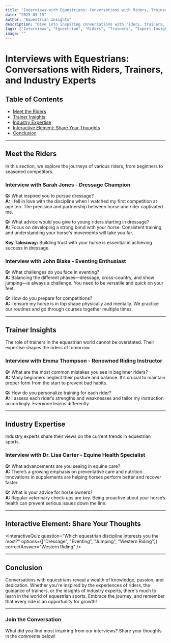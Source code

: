 ```yaml
---
title: "Interviews with Equestrians: Conversations with Riders, Trainers, and Industry Experts"
date: "2025-03-15"
author: "Equestrian Insights"
description: "Dive into inspiring conversations with riders, trainers, and experts in the equestrian industry. Discover their insights, experiences, and advice for aspiring equestrians."
tags: ["Interviews", "Equestrian", "Riders", "Trainers", "Expert Insights"]
image: ""
---
```


# Interviews with Equestrians: Conversations with Riders, Trainers, and Industry Experts

## Table of Contents

- [Meet the Riders](#meet-the-riders)
- [Trainer Insights](#trainer-insights)
- [Industry Expertise](#industry-expertise)
- [Interactive Element: Share Your Thoughts](#interactive-element-share-your-thoughts)
- [Conclusion](#conclusion)

---

## Meet the Riders

In this section, we explore the journeys of various riders, from beginners to seasoned competitors.

### Interview with Sarah Jones - Dressage Champion

**Q:** What inspired you to pursue dressage?  
**A:** I fell in love with the discipline when I watched my first competition at age ten. The precision and partnership between horse and rider captivated me.

**Q:** What advice would you give to young riders starting in dressage?  
**A:** Focus on developing a strong bond with your horse. Consistent training and understanding your horse's movements will take you far.

**Key Takeaway:** Building trust with your horse is essential in achieving success in dressage.

### Interview with John Blake - Eventing Enthusiast

**Q:** What challenges do you face in eventing?  
**A:** Balancing the different phases—dressage, cross-country, and show jumping—is always a challenge. You need to be versatile and quick on your feet.

**Q:** How do you prepare for competitions?  
**A:** I ensure my horse is in top shape physically and mentally. We practice our routines and go through courses together multiple times.

---

## Trainer Insights

The role of trainers in the equestrian world cannot be overstated. Their expertise shapes the riders of tomorrow.

### Interview with Emma Thompson - Renowned Riding Instructor

**Q:** What are the most common mistakes you see in beginner riders?  
**A:** Many beginners neglect their posture and balance. It’s crucial to maintain proper form from the start to prevent bad habits.

**Q:** How do you personalize training for each rider?  
**A:** I assess each rider’s strengths and weaknesses and tailor my instruction accordingly. Everyone learns differently.

---

## Industry Expertise

Industry experts share their views on the current trends in equestrian sports.

### Interview with Dr. Lisa Carter - Equine Health Specialist

**Q:** What advancements are you seeing in equine care?  
**A:** There’s a growing emphasis on preventative care and nutrition. Innovations in supplements are helping horses perform better and recover faster.

**Q:** What is your advice for horse owners?  
**A:** Regular veterinary check-ups are key. Being proactive about your horse’s health can prevent serious issues down the line.

---

## Interactive Element: Share Your Thoughts

<InteractiveQuiz
  question="Which equestrian discipline interests you the most?"
  options={["Dressage", "Eventing", "Jumping", "Western Riding"]}
  correctAnswer="Western Riding"
/>

---

## Conclusion

Conversations with equestrians reveal a wealth of knowledge, passion, and dedication. Whether you're inspired by the experiences of riders, the guidance of trainers, or the insights of industry experts, there's much to learn in the world of equestrian sports. Embrace the journey, and remember that every ride is an opportunity for growth!

---

### Join the Conversation

What did you find most inspiring from our interviews? Share your thoughts in the comments below!
